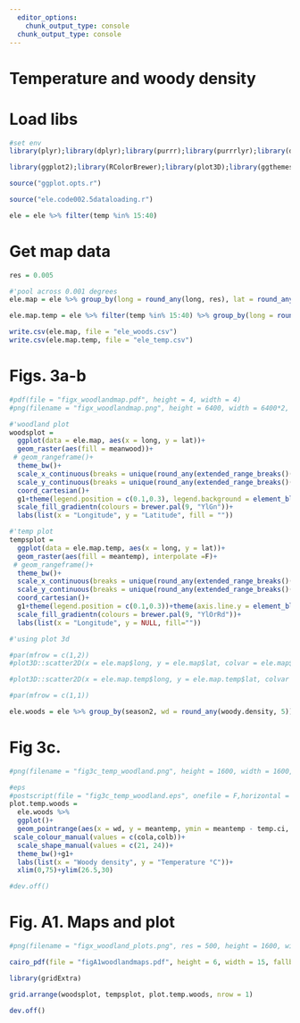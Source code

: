 ```yaml
---
  editor_options:
    chunk_output_type: console
  chunk_output_type: console
---
```

# Temperature and woody density

# Load libs

```r
#set env
library(plyr);library(dplyr);library(purrr);library(purrrlyr);library(data.table);library(lubridate);library(tidyr)

library(ggplot2);library(RColorBrewer);library(plot3D);library(ggthemes)
```

```r
source("ggplot.opts.r")

```

```r
source("ele.code002.5dataloading.r")

ele = ele %>% filter(temp %in% 15:40)
```

# Get map data

```r

res = 0.005

#'pool across 0.001 degrees
ele.map = ele %>% group_by(long = round_any(long, res), lat = round_any(lat, res)) %>% summarise(meantemp = mean(temp), meanwood = mean(woody.density))

ele.map.temp = ele %>% filter(temp %in% 15:40) %>% group_by(long = round_any(long, res), lat = round_any(lat, res)) %>% summarise(meantemp = mean(temp))

```

```r
write.csv(ele.map, file = "ele_woods.csv")
write.csv(ele.map.temp, file = "ele_temp.csv")

```


# Figs. 3a-b

```r
#pdf(file = "figx_woodlandmap.pdf", height = 4, width = 4)
#png(filename = "figx_woodlandmap.png", height = 6400, width = 6400*2, res = 1200)

#'woodland plot
woodsplot = 
  ggplot(data = ele.map, aes(x = long, y = lat))+
  geom_raster(aes(fill = meanwood))+
 # geom_rangeframe()+
  theme_bw()+
  scale_x_continuous(breaks = unique(round_any(extended_range_breaks()(ele.map$long), 0.05)))+
  scale_y_continuous(breaks = unique(round_any(extended_range_breaks()(ele.map$lat),0.05)))+
  coord_cartesian()+
  g1+theme(legend.position = c(0.1,0.3), legend.background = element_blank())+
  scale_fill_gradientn(colours = brewer.pal(9, "YlGn"))+
  labs(list(x = "Longitude", y = "Latitude", fill = ""))

#'temp plot
tempsplot = 
  ggplot(data = ele.map.temp, aes(x = long, y = lat))+
  geom_raster(aes(fill = meantemp), interpolate =F)+
 # geom_rangeframe()+
  theme_bw()+
  scale_x_continuous(breaks = unique(round_any(extended_range_breaks()(ele.map$long), 0.05)))+
  scale_y_continuous(breaks = unique(round_any(extended_range_breaks()(ele.map$lat),0.05)))+
  coord_cartesian()+
  g1+theme(legend.position = c(0.1,0.3))+theme(axis.line.y = element_blank(), axis.text.y = element_text(colour = "white"))+
  scale_fill_gradientn(colours = brewer.pal(9, "YlOrRd"))+
  labs(list(x = "Longitude", y = NULL, fill=""))

#'using plot 3d

#par(mfrow = c(1,2))
#plot3D::scatter2D(x = ele.map$long, y = ele.map$lat, colvar = ele.map$meanwood, col = brewer.pal(9, "YlGn"), pch = 16, cex = 0.25, xlab = "Longitude", ylab = "Latitude", clab = "Woody density", axis = F)

#plot3D::scatter2D(x = ele.map.temp$long, y = ele.map.temp$lat, colvar = ele.map.temp$meantemp, col = (brewer.pal(9, "YlOrRd")), pch = 16, cex = 0.25, xlab = "Longitude", ylab = "Latitude", clab = "Temperature °C", alpha = 1)

#par(mfrow = c(1,1))
```


```r
ele.woods = ele %>% group_by(season2, wd = round_any(woody.density, 5)) %>% summarise(meantemp = mean(temp), sdtemp = sd(temp), ntemp = length(temp)) %>% mutate(temp.ci = qnorm(0.975)*sdtemp/sqrt(ntemp))
```

# Fig 3c.

```r
#png(filename = "fig3c_temp_woodland.png", height = 1600, width = 1600, res = 300)

#eps
#postscript(file = "fig3c_temp_woodland.eps", onefile = F,horizontal = F, height = 4, width = 4)
plot.temp.woods = 
  ele.woods %>%
  ggplot()+
  geom_pointrange(aes(x = wd, y = meantemp, ymin = meantemp - temp.ci, ymax = meantemp + temp.ci, shape = season2, col = season2), fatten = 5, position = position_dodge(width = 2), lty = 1, fill = "white")+
 scale_colour_manual(values = c(cola,colb))+
  scale_shape_manual(values = c(21, 24))+
  theme_bw()+g1+
  labs(list(x = "Woody density", y = "Temperature °C"))+
  xlim(0,75)+ylim(26.5,30)

#dev.off()
```

# Fig. A1. Maps and plot

```r
#png(filename = "figx_woodland_plots.png", res = 500, height = 1600, width = 3200)

cairo_pdf(file = "figA1woodlandmaps.pdf", height = 6, width = 15, fallback_resolution = 600)

library(gridExtra)

grid.arrange(woodsplot, tempsplot, plot.temp.woods, nrow = 1)

dev.off()
```
